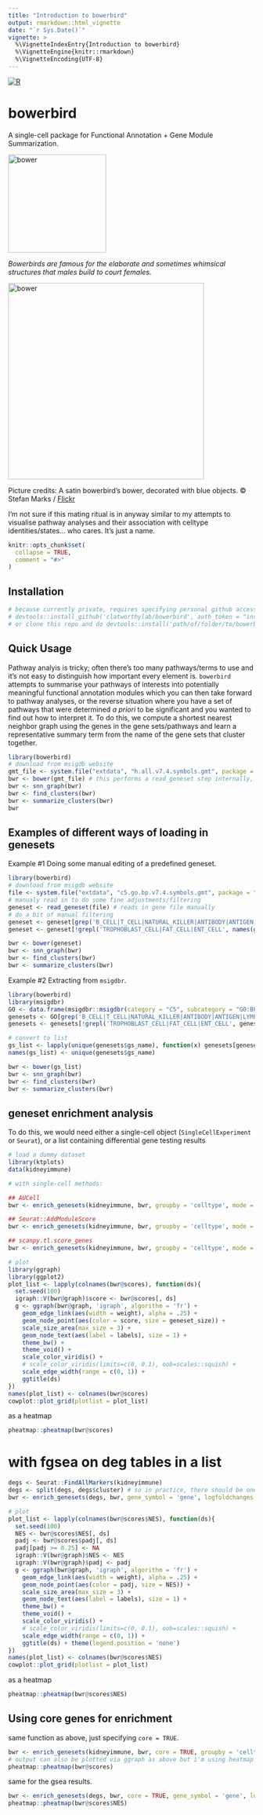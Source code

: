 ```yaml
---
title: "Introduction to bowerbird"
output: rmarkdown::html_vignette
date: "`r Sys.Date()`"
vignette: >
  %\VignetteIndexEntry{Introduction to bowerbird}
  %\VignetteEngine{knitr::rmarkdown}
  %\VignetteEncoding{UTF-8}
---
```


[![R](https://github.com/clatworthylab/bowerbird/actions/workflows/r.yml/badge.svg?branch=master)](https://github.com/clatworthylab/bowerbird/actions/workflows/r.yml)

# bowerbird
A single-cell package for Functional Annotation + Gene Module Summarization.

<img src="../img/logo.png" alt="bower" width="200"/>

*Bowerbirds are famous for the elaborate and sometimes whimsical structures that males build to court females.*

<a href="https://blog.nature.org/science/2021/01/04/bowerbirds-meet-the-bird-worlds-kleptomaniac-love-architects/"><img src="https://blog.nature.org/science/files/2020/11/32487196918_8dd537c82a_k.jpg" alt="bower" width="400"/></a>

Picture credits:
A satin bowerbird’s bower, decorated with blue objects. © Stefan Marks / [Flickr](https://www.flickr.com/photos/stefan_marks/32487196918/)

I'm not sure if this mating ritual is in anyway similar to my attempts to visualise pathway analyses and their association with celltype identities/states... who cares. It's just a name.

```r
knitr::opts_chunk$set(
  collapse = TRUE,
  comment = "#>"
)
```

## Installation
```R
# because currently private, requires specifying personal github access token
# devtools::install_github('clatworthylab/bowerbird', auth_token = "insert_your_personal_github_access_token")
# or clone this repo and do devtools::install('path/of/folder/to/bowerbird')
```

## Quick Usage
Pathway analyis is tricky; often there's too many pathways/terms to use and it's not easy to distinguish how important every element is. `bowerbird` attempts to summarise your pathways of interests into potentially meaningful functional annotation modules which you can then take forward to pathway analyses, or the reverse situation where you have a set of pathways that were determined <i>a priori</i> to be significant and you wanted to find out how to interpret it. To do this, we compute a shortest nearest neighbor graph using the genes in the gene sets/pathways and learn a representative summary term from the name of the gene sets that cluster together.
```r
library(bowerbird)
# download from msigdb website
gmt_file <- system.file("extdata", "h.all.v7.4.symbols.gmt", package = "bowerbird")
bwr <- bower(gmt_file) # this performs a read_geneset step internally, which accepts .gmt, .gmx, .csv, .tsv, .txt, or R objects as list or data.frame format.
bwr <- snn_graph(bwr)
bwr <- find_clusters(bwr)
bwr <- summarize_clusters(bwr)
bwr
```

## Examples of different ways of loading in genesets

Example #1 Doing some manual editing of a predefined geneset.
```r
library(bowerbird)
# download from msigdb website
file <- system.file("extdata", "c5.go.bp.v7.4.symbols.gmt", package = "bowerbird")
# manualy read in to do some fine adjustments/filtering
geneset <- read_geneset(file) # reads in gene file manually
# do a bit of manual filtering
geneset <- geneset[grep('B_CELL|T_CELL|NATURAL_KILLER|ANTIBODY|ANTIGEN|LYMPHOCYTE|IMMUNE|INTERFERON|TOLL|INNATE|ADAPTIVE', names(geneset))]
geneset <- geneset[!grepl('TROPHOBLAST_CELL|FAT_CELL|ENT_CELL', names(geneset))]

bwr <- bower(geneset)
bwr <- snn_graph(bwr)
bwr <- find_clusters(bwr)
bwr <- summarize_clusters(bwr)
```

Example #2 Extracting from `msigdbr`.
```r
library(bowerbird)
library(msigdbr)
GO <- data.frame(msigdbr::msigdbr(category = "C5", subcategory = "GO:BP"))
genesets <- GO[grep('B_CELL|T_CELL|NATURAL_KILLER|ANTIBODY|ANTIGEN|LYMPHOCYTE|IMMUNE|INTERFERON|TOLL|INNATE|ADAPTIVE', GO$gs_name), ]
genesets <- genesets[!grepl('TROPHOBLAST_CELL|FAT_CELL|ENT_CELL', genesets$gs_name), ]

# convert to list
gs_list <- lapply(unique(genesets$gs_name), function(x) genesets[genesets$gs_name %in% x, "gene_symbol"])
names(gs_list) <- unique(genesets$gs_name)

bwr <- bower(gs_list)
bwr <- snn_graph(bwr)
bwr <- find_clusters(bwr)
bwr <- summarize_clusters(bwr)
```

## geneset enrichment analysis
To do this, we would need either a single-cell object (`SingleCellExperiment` or `Seurat`), or a list containing differential gene testing results
```r
# load a dummy dataset
library(ktplots)
data(kidneyimmune)

# with single-cell methods:

## AUCell
bwr <- enrich_genesets(kidneyimmune, bwr, groupby = 'celltype', mode = 'AUCell')

## Seurat::AddModuleScore
bwr <- enrich_genesets(kidneyimmune, bwr, groupby = 'celltype', mode = 'Seurat')

## scanpy.tl.score_genes
bwr <- enrich_genesets(kidneyimmune, bwr, groupby = 'celltype', mode = 'scanpy')

# plot
library(ggraph)
library(ggplot2)
plot_list <- lapply(colnames(bwr@scores), function(ds){
  set.seed(100)
  igraph::V(bwr@graph)$score <- bwr@scores[, ds]
  g <- ggraph(bwr@graph, 'igraph', algorithm = 'fr') + 
    geom_edge_link(aes(width = weight), alpha = .25) +
    geom_node_point(aes(color = score, size = geneset_size)) + 
    scale_size_area(max_size = 3) +
    geom_node_text(aes(label = labels), size = 1) +
    theme_bw() +
    theme_void() +
    scale_color_viridis() +
    # scale_color_viridis(limits=c(0, 0.1), oob=scales::squish) +
    scale_edge_width(range = c(0, 1)) +
    ggtitle(ds)
})
names(plot_list) <- colnames(bwr@scores)
cowplot::plot_grid(plotlist = plot_list)
```

as a heatmap
```r
pheatmap::pheatmap(bwr@scores)
```

# with fgsea on deg tables in a list
```r
degs <- Seurat::FindAllMarkers(kidneyimmune)
degs <- split(degs, degs$cluster) # so in practice, there should be one DEG table per comparison in a list.
bwr <- enrich_genesets(degs, bwr, gene_symbol = 'gene', logfoldchanges = 'avg_logFC',  pvals = 'p_val')

# plot
plot_list <- lapply(colnames(bwr@scores$NES), function(ds){
  set.seed(100)
  NES <- bwr@scores$NES[, ds]
  padj <- bwr@scores$padj[, ds]
  padj[padj >= 0.25] <- NA
  igraph::V(bwr@graph)$NES <- NES
  igraph::V(bwr@graph)$padj <- padj
  g <- ggraph(bwr@graph, 'igraph', algorithm = 'fr') + 
    geom_edge_link(aes(width = weight), alpha = .25) +
    geom_node_point(aes(color = padj, size = NES)) + 
    scale_size_area(max_size = 3) +
    geom_node_text(aes(label = labels), size = 1) +
    theme_bw() +
    theme_void() +
    scale_color_viridis() +
    # scale_color_viridis(limits=c(0, 0.1), oob=scales::squish) +
    scale_edge_width(range = c(0, 1)) +
    ggtitle(ds) + theme(legend.position = 'none')
})
names(plot_list) <- colnames(bwr@scores$NES)
cowplot::plot_grid(plotlist = plot_list)
```
as a heatmap
```r
pheatmap::pheatmap(bwr@scores$NES)
```
## Using core genes for enrichment
same function as above, just specifying `core = TRUE`.
```r
bwr <- enrich_genesets(kidneyimmune, bwr, core = TRUE, groupby = 'celltype') # if mode is not specified, defaults to AUCell.
# output can also be plotted via ggraph as above but i'm using heatmap for convenience.
pheatmap::pheatmap(bwr@scores)
```
same for the gsea results.
```r
bwr <- enrich_genesets(degs, bwr, core = TRUE, gene_symbol = 'gene', logfoldchanges = 'avg_logFC',  pvals = 'p_val')
pheatmap::pheatmap(bwr@scores$NES)
```
